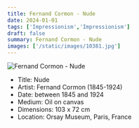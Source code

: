 ```yaml
---
title: Fernand Cormon - Nude
date: 2024-01-01
tags: ['Impressionism','Impressionism']
draft: false
summary: Fernand Cormon - Nude
images: ['/static/images/10381.jpg']
---
```


![Fernand Cormon - Nude](/static/images/10381.jpg)

* Title: Nude
* Artist: Fernand Cormon (1845-1924)
* Date: between 1845 and 1924
* Medium: Oil on canvas
* Dimensions: 103 x 72 cm
* Location: Orsay Museum, Paris, France


